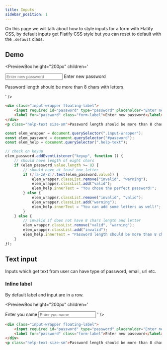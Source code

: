 ```yaml
---
title: Inputs
sidebar_position: 1
---
```



On this page we will talk about how to style inputs for a form with Flatify CSS, by default inputs get Flatify CSS style but you can reset to default with the `.default` class.

## Demo

<PreviewBox
	height="200px"
	children='<!DOCTYPE html>
<html lang="en">
	<head>
		<meta charset="UTF-8" />
		<meta http-equiv="X-UA-Compatible" content="IE=edge" />
		<meta name="viewport" content="width=device-width, initial-scale=1.0" />
		<link rel="stylesheet" href="https://raw.githack.com/amir2mi/FlatifyCSS/master/dist/css/flatify-min.css" />
		<title>Inputs</title>
	</head>
	<body>
		<div class="input-wrapper floating-label">
			<input required id="password" type="password" placeholder="Enter new password" />
			<label for="password" class="form-label">Enter new password</label>
		</div>
		<p class="help-text size-sm">
			Password length should be more than 8 chars with letters.
		</p>
	</body>
	<script>
		const elem_wrapper = document.querySelector(".input-wrapper");
		const elem_password = document.querySelector("#password");
		const elem_help = document.querySelector(".help-text");
    	elem_password.addEventListener("keyup", function () {
    		if (elem_password.value.length >= 8) {
    			if (/[a-zA-Z]/.test(elem_password.value)) {
    				elem_wrapper.classList.remove("invalid", "warning");
    				elem_wrapper.classList.add("valid");
    				elem_help.innerText = "You chose the perfect password!";
    			} else {
    				elem_wrapper.classList.remove("invalid", "valid");
    				elem_wrapper.classList.add("warning");
    				elem_help.innerText = "You can add some letters as well!";
    			}
    		} else {
    			elem_wrapper.classList.remove("valid", "warning");
    			elem_wrapper.classList.add("invalid");
    			elem_help.innerText = "Password length should be more than 8 chars.";
    		}
    	});
    </script>
</html>'
/>

```html title="index.html"
<div class="input-wrapper floating-label">
	<input required id="password" type="password" placeholder="Enter new password" />
	<label for="password" class="form-label">Enter new password</label>
</div>
<p class="help-text size-sm">Password length should be more than 8 chars with letters.</p>
```

```js title="main.js"
const elem_wrapper = document.querySelector(".input-wrapper");
const elem_password = document.querySelector("#password");
const elem_help = document.querySelector(".help-text");

// check on keyup
elem_password.addEventListener("keyup", function () {
	// should have length of eight chars
	if (elem_password.value.length >= 8) {
		// should have at least one letter
		if (/[a-zA-Z]/.test(elem_password.value)) {
			elem_wrapper.classList.remove("invalid", "warning");
			elem_wrapper.classList.add("valid");
			elem_help.innerText = "You chose the perfect password!";
		} else {
			elem_wrapper.classList.remove("invalid", "valid");
			elem_wrapper.classList.add("warning");
			elem_help.innerText = "You can add some letters as well!";
		}
	} else {
		// invalid if does not have 8 chars length and letter
		elem_wrapper.classList.remove("valid", "warning");
		elem_wrapper.classList.add("invalid");
		elem_help.innerText = "Password length should be more than 8 chars.";
	}
});
```

## Text input

Inputs which get text from user can have type of password, email, url etc.

### Inline label

By default label and input are in a row.

<PreviewBox
	height="200px"
	children='<!DOCTYPE html>
<html lang="en">
	<head>
		<meta charset="UTF-8" />
		<meta http-equiv="X-UA-Compatible" content="IE=edge" />
		<meta name="viewport" content="width=device-width, initial-scale=1.0" />
		<link rel="stylesheet" href="https://raw.githack.com/amir2mi/FlatifyCSS/master/dist/css/flatify-min.css" />
		<title>Inputs</title>
	</head>
	<body>
			<label for="my-text-input" class="form-label">Enter you name</label>
			<input required id="my-text-input" type="text" placeholder="Enter you name" />
	</body>
</html>'
/>

```html title="index.html"
<div class="input-wrapper floating-label">
	<input required id="password" type="password" placeholder="Enter new password" />
	<label for="password" class="form-label">Enter new password</label>
</div>
<p class="help-text size-sm">Password length should be more than 8 chars with letters.</p>
```
